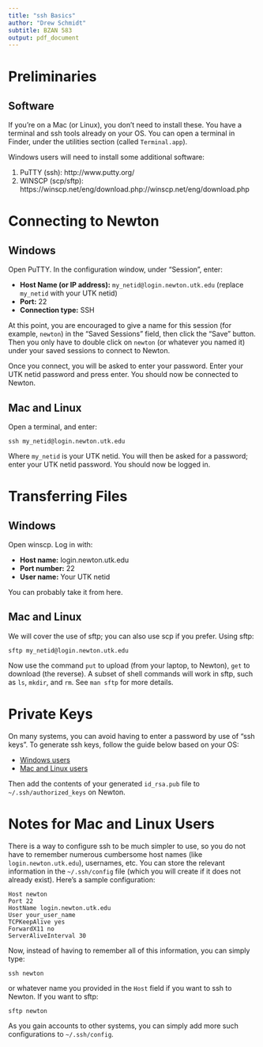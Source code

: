 ```yaml
---
title: "ssh Basics"
author: "Drew Schmidt"
subtitle: BZAN 583
output: pdf_document
---
```


# Preliminaries

## Software

If you're on a Mac (or Linux), you don't need to install these.  You have a terminal and ssh tools already on your OS.  You can open a terminal in Finder, under the utilities section (called `Terminal.app`).

Windows users will need to install some additional software:

1. PuTTY (ssh): http://www.putty.org/
2. WINSCP (scp/sftp): https://winscp.net/eng/download.php://winscp.net/eng/download.php





# Connecting to Newton

## Windows

Open PuTTY. In the configuration window, under "Session", enter:

* **Host Name (or IP address):** `my_netid@login.newton.utk.edu` (replace `my_netid` with your UTK netid)
* **Port:** 22
* **Connection type:** SSH

At this point, you are encouraged to give a name for this session (for example, `newton`) in the "Saved Sessions" field, then click the "Save" button.  Then you only have to double click on `newton` (or whatever you named it) under your saved sessions to connect to Newton.

Once you connect, you will be asked to enter your password.  Enter your UTK netid password and press enter.  You should now be connected to Newton.

## Mac and Linux

Open a terminal, and enter:

```
ssh my_netid@login.newton.utk.edu
```

Where `my_netid` is your UTK netid.  You will then be asked for a password; enter your UTK netid password.  You should now be logged in.





# Transferring Files

## Windows

Open winscp. Log in with:

* **Host name:** login.newton.utk.edu
* **Port number:** 22
* **User name:** Your UTK netid

You can probably take it from here.

## Mac and Linux

We will cover the use of sftp; you can also use scp if you prefer.  Using sftp:

```
sftp my_netid@login.newton.utk.edu
```

Now use the command `put` to upload (from your laptop, to Newton), `get` to download (the reverse).  A subset of shell commands will work in sftp, such as `ls`, `mkdir`, and `rm`.  See `man sftp` for more details.




# Private Keys

On many systems, you can avoid having to enter a password by use of "ssh keys".  To generate ssh keys, follow the guide below based on your OS:

* [Windows users](https://www.digitalocean.com/community/tutorials/how-to-use-ssh-keys-with-putty-on-digitalocean-droplets-windows-users)
* [Mac and Linux users](https://www.digitalocean.com/community/tutorials/how-to-use-ssh-keys-with-digitalocean-droplets)

Then add the contents of your generated `id_rsa.pub` file to `~/.ssh/authorized_keys` on Newton.





# Notes for Mac and Linux Users

There is a way to configure ssh to be much simpler to use, so you do not have to remember numerous cumbersome host names (like `login.newton.utk.edu`), usernames, etc.  You can store the relevant information in the `~/.ssh/config` file (which you will create if it does not already exist).  Here's a sample configuration:

```
Host newton
Port 22
HostName login.newton.utk.edu
User your_user_name
TCPKeepAlive yes
ForwardX11 no
ServerAliveInterval 30
```

Now, instead of having to remember all of this information, you can simply type:

```
ssh newton
```

or whatever name you provided in the `Host` field if you want to ssh to Newton.  If you want to sftp:

```
sftp newton
```

As you gain accounts to other systems, you can simply add more such configurations to `~/.ssh/config`.
